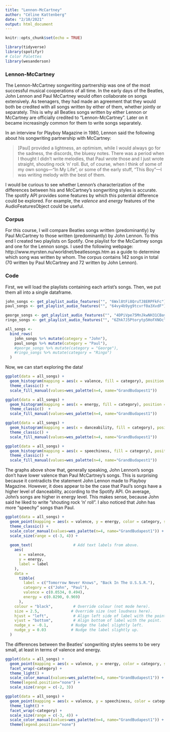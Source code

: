 ```yaml
---
title: "Lennon-McCartney"
author: "Céline Kattenberg"
date: "2/10/2021"
output: html_document
---
```


```r
knitr::opts_chunk$set(echo = TRUE)
```

```r
library(tidyverse)
library(spotifyr)
# Color Palettes
library(wesanderson)
```

### Lennon-McCartney

The Lennon-McCartney songwriting partnership was one of the most successful musical cooperations of all time. In the early days of the Beatles, John Lennon and Paul McCartney would often collaborate on songs extensively. As teenagers, they had made an agreement that they would both be credited with all songs written by either of them, whether jointly or separately. This is why all Beatles songs written by either Lennon or McCartney are officially credited to "Lennon-McCartney". Later on it became increasingly common for them to write songs separately. 

In an interview for Playboy Magazine in 1980, Lennon said the following about his songwriting partnership with McCartney:

> [Paul] provided a lightness, an optimism, while I would always go for the sadness, the discords, the bluesy notes. There was a period when I thought I didn't write melodies, that Paul wrote those and I just wrote straight, shouting rock 'n' roll. But, of course, when I think of some of my own songs—"In My Life", or some of the early stuff, "This Boy"—I was writing melody with the best of them.
  
I would be curious to see whether Lennon's characterization of the differences between his and McCartney's songwriting styles is accurate. The spotify API provides some features by which this potential difference could be explored. For example, the *valence* and *energy* features of the AudioFeaturesObject could be useful.

### Corpus

For this course, I will compare Beatles songs written (predominantly) by Paul McCartney to those written (predominantly) by John Lennon. To this end I created two playlists on Spotify. One playlist for the McCartney songs and one for the Lennon songs. I used the following webpage: http://www.myrsten.nu/worldnet/beatlesongs.htm as a guide to determine which song was written by whom. The corpus contains 142 songs in total (70 written by Paul McCartney and 72 written by John Lennon).

### Code

First, we will load the playlists containing each artist's songs. Then, we put them all into a single dataframe. 

```r
john_songs <- get_playlist_audio_features("", "6Wxl8tFi8QruTJ8ERPFkFc")
paul_songs <- get_playlist_audio_features("", "64vy4b9yg9tcvrf0a3XvdF")

george_songs <- get_playlist_audio_features("", "4DPiVpe75MnJkwNH31CBay")
ringo_songs <- get_playlist_audio_features("", "6Zhk7J5Ptorytp5HoFXNOc")
```

```r
all_songs <- 
  bind_rows(
    john_songs %>% mutate(category = "John"),
    paul_songs %>% mutate(category = "Paul"),
    #george_songs %>% mutate(category = "George"),
    #ringo_songs %>% mutate(category = "Ringo")
  )

```


Now, we can start exploring the data!

```r
ggplot(data = all_songs) + 
  geom_histogram(mapping = aes(x = valence, fill = category), position = "dodge", binwidth = 0.1) +
  theme_classic() + 
  scale_fill_manual(values=wes_palette(n=4, name="GrandBudapest1")) 

ggplot(data = all_songs) + 
  geom_histogram(mapping = aes(x = energy, fill = category), position = "dodge", binwidth = 0.1) +
  theme_classic()  + 
  scale_fill_manual(values=wes_palette(n=4, name="GrandBudapest1")) 

ggplot(data = all_songs) + 
  geom_histogram(mapping = aes(x = danceability, fill = category), position = "dodge", binwidth = 0.1) +
  theme_classic() + 
  scale_fill_manual(values=wes_palette(n=4, name="GrandBudapest1")) 

ggplot(data = all_songs) + 
  geom_histogram(mapping = aes(x = speechiness, fill = category), position = "dodge", binwidth = 0.1) +
  theme_classic() + 
  scale_fill_manual(values=wes_palette(n=4, name="GrandBudapest1")) 
```


The graphs above show that, generally speaking, John Lennon's songs don't have lower valence than Paul McCartney's songs. This is surprising because it contradicts the statement John Lennon made to Playboy Magazine. However, it does appear to be the case that Paul's songs have a higher level of danceability, according to the Spotify API. On average, John's songs are higher in energy level. This makes sense, because John said he liked to write "shouting rock 'n' roll". I also noticed that John has more "speechy" songs than Paul.


```r
ggplot(data = all_songs) + 
  geom_point(mapping = aes(x = valence, y = energy, color = category, size = loudness), alpha = 0.7) +
  theme_classic() + 
  scale_color_manual(values=wes_palette(n=4, name="GrandBudapest1")) + 
  scale_size(range = c(-3, 4)) + 
  
  geom_text(                  # Add text labels from above.
    aes(
      x = valence,
      y = energy,
      label = label
    ),
    data = 
      tibble(
        label = c("Tomorrow Never Knows", "Back In The U.S.S.R."),
        category = c("John", "Paul"),
        valence = c(0.0534, 0.494),
        energy = c(0.8290, 0.969)
      ),
    colour = "black",         # Override colour (not mode here).
    size = 2.5,              # Override size (not loudness here).
    hjust = "left",           # Align left side of label with the point.
    vjust = "bottom",         # Align bottom of label with the point.
    nudge_x = -0.1,          # Nudge the label slightly left.
    nudge_y = 0.03           # Nudge the label slightly up.
  )

```


The differences between the Beatles' songwriting styles seems to be very small, at least in terms of valence and energy.



```r
ggplot(data = all_songs) + 
  geom_point(mapping = aes(x = valence, y = energy, color = category, size = loudness), alpha = 0.7) +
  facet_wrap(~category) +
  theme_light() +
  scale_color_manual(values=wes_palette(n=4, name="GrandBudapest1")) + 
  theme(legend.position="none") + 
  scale_size(range = c(-2, 3))
```





```r
ggplot(data = all_songs) + 
  geom_point(mapping = aes(x = valence, y = speechiness, color = category, size = loudness), alpha = 0.7) +
  theme_light() + 
  facet_wrap(~category) +
  scale_size(range = c(-3, 4)) +
  scale_color_manual(values=wes_palette(n=4, name="GrandBudapest1")) +
  theme(legend.position="none") 
```







